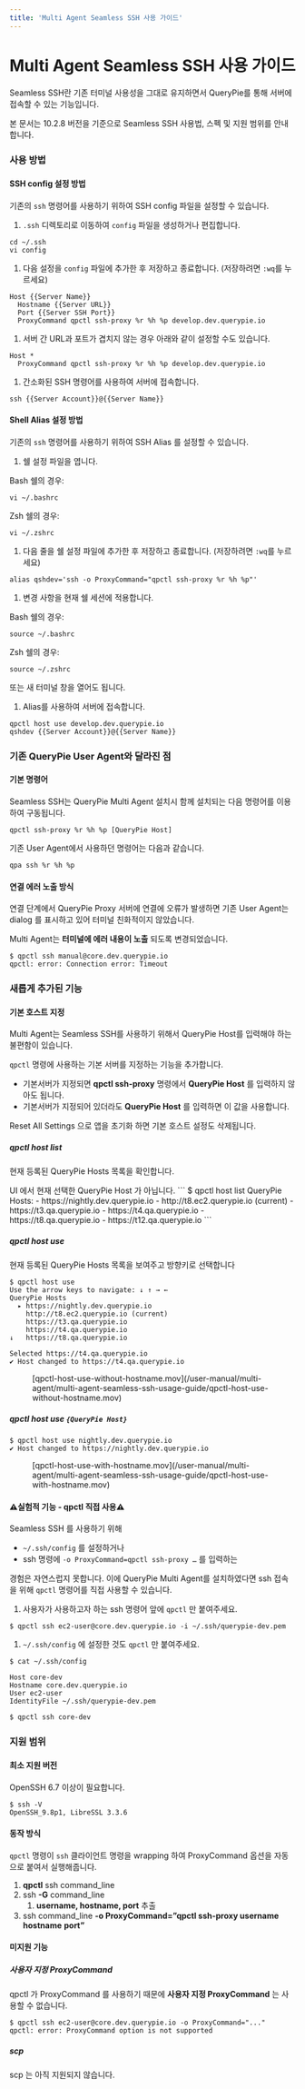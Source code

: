 ```yaml
---
title: 'Multi Agent Seamless SSH 사용 가이드'
---
```



# Multi Agent Seamless SSH 사용 가이드

Seamless SSH란 기존 터미널 사용성을 그대로 유지하면서 QueryPie를 통해 서버에 접속할 수 있는 기능입니다.

본 문서는 10.2.8 버전을 기준으로 Seamless SSH 사용법, 스펙 및 지원 범위를 안내합니다.

### 사용 방법

#### SSH config 설정 방법

기존의 `ssh` 명령어를 사용하기 위하여 SSH config 파일을 설정할 수 있습니다.


1. `.ssh` 디렉토리로 이동하여 `config` 파일을 생성하거나 편집합니다.
```
cd ~/.ssh
vi config
```

1. 다음 설정을 `config` 파일에 추가한 후 저장하고 종료합니다. (저장하려면 `:wq`를 누르세요)
```
Host {{Server Name}}
  Hostname {{Server URL}}
  Port {{Server SSH Port}}
  ProxyCommand qpctl ssh-proxy %r %h %p develop.dev.querypie.io
```

1. 서버 간 URL과 포트가 겹치지 않는 경우 아래와 같이 설정할 수도 있습니다.
```
Host *
  ProxyCommand qpctl ssh-proxy %r %h %p develop.dev.querypie.io
```

1. 간소화된 SSH 명령어를 사용하여 서버에 접속합니다.
```
ssh {{Server Account}}@{{Server Name}}
```


#### Shell Alias 설정 방법

기존의 `ssh` 명령어를 사용하기 위하여 SSH Alias 를 설정할 수 있습니다.


1. 쉘 설정 파일을 엽니다.

Bash 쉘의 경우:
```
vi ~/.bashrc
```

Zsh 쉘의 경우:
```
vi ~/.zshrc
```

1. 다음 줄을 쉘 설정 파일에 추가한 후 저장하고 종료합니다. (저장하려면 `:wq`를 누르세요)
```
alias qshdev='ssh -o ProxyCommand="qpctl ssh-proxy %r %h %p"'
```

1. 변경 사항을 현재 쉘 세션에 적용합니다.

Bash 쉘의 경우:
```
source ~/.bashrc
```

Zsh 쉘의 경우:
```
source ~/.zshrc
```

또는 새 터미널 창을 열어도 됩니다.

1. Alias를 사용하여 서버에 접속합니다.
```
qpctl host use develop.dev.querypie.io
qshdev {{Server Account}}@{{Server Name}}
```


### 기존 QueryPie User Agent와 달라진 점

#### 기본 명령어

Seamless SSH는 QueryPie Multi Agent 설치시 함께 설치되는 다음 명령어를 이용하여 구동됩니다.
```
qpctl ssh-proxy %r %h %p [QueryPie Host]
```

기존 User Agent에서 사용하던 명령어는 다음과 같습니다.
```
qpa ssh %r %h %p
```

#### 연결 에러 노출 방식

연결 단계에서 QueryPie Proxy 서버에 연결에 오류가 발생하면 기존 User Agent는 dialog 를 표시하고 있어 터미널 친화적이지 않았습니다.

Multi Agent는  **터미널에 에러 내용이 노출** 되도록 변경되었습니다.
```
$ qpctl ssh manual@core.dev.querypie.io
qpctl: error: Connection error: Timeout
```

### 새롭게 추가된 기능

#### 기본 호스트 지정

Multi Agent는 Seamless SSH를 사용하기 위해서 QueryPie Host를 입력해야 하는 불편함이 있습니다.

`qpctl` 명령에 사용하는 기본 서버를 지정하는 기능을 추가합니다.

* 기본서버가 지정되면  **qpctl ssh-proxy**  명령에서  **QueryPie Host**  를 입력하지 않아도 됩니다.
* 기본서버가 지정되어 있더라도  **QueryPie Host**  를 입력하면 이 값을 사용합니다.

<Callout type="info">
Reset All Settings 으로 앱을 초기화 하면 기본 호스트 설정도 삭제됩니다.
</Callout>

##### qpctl host list

현재 등록된 QueryPie Hosts 목록을 확인합니다.

<Callout type="important">
UI 에서 현재 선택한 QueryPie Host 가 아닙니다.
</Callout>
```
$ qpctl host list
QueryPie Hosts:
 - https://nightly.dev.querypie.io
 - http://t8.ec2.querypie.io (current)
 - https://t3.qa.querypie.io
 - https://t4.qa.querypie.io
 - https://t8.qa.querypie.io
 - https://t12.qa.querypie.io
```

##### qpctl host use

현재 등록된 QueryPie Hosts 목록을 보여주고 방향키로 선택합니다
```
$ qpctl host use
Use the arrow keys to navigate: ↓ ↑ → ←
QueryPie Hosts
  ▸ https://nightly.dev.querypie.io
    http://t8.ec2.querypie.io (current)
    https://t3.qa.querypie.io
    https://t4.qa.querypie.io
↓   https://t8.qa.querypie.io
```
```
Selected https://t4.qa.querypie.io
✔ Host changed to https://t4.qa.querypie.io
```

<figure data-layout="center" data-align="center">
[qpctl-host-use-without-hostname.mov](/user-manual/multi-agent/multi-agent-seamless-ssh-usage-guide/qpctl-host-use-without-hostname.mov)
</figure>

##### qpctl host use `{QueryPie Host}`

```
$ qpctl host use nightly.dev.querypie.io
✔ Host changed to https://nightly.dev.querypie.io
```

<figure data-layout="center" data-align="center">
[qpctl-host-use-with-hostname.mov](/user-manual/multi-agent/multi-agent-seamless-ssh-usage-guide/qpctl-host-use-with-hostname.mov)
</figure>

#### :warning:실험적 기능 - qpctl 직접 사용:warning:

Seamless SSH 를 사용하기 위해

* `~/.ssh/config` 를 설정하거나
* ssh 명령에 `-o ProxyCommand=qpctl ssh-proxy …` 를 입력하는

경험은 자연스럽지 못합니다. 이에 QueryPie Multi Agent를 설치하였다면 ssh 접속을 위해 `qpctl` 명령어를 직접 사용할 수 있습니다.


1. 사용자가 사용하고자 하는 ssh 명령어 앞에 `qpctl` 만 붙여주세요.
```
$ qpctl ssh ec2-user@core.dev.querypie.io -i ~/.ssh/querypie-dev.pem
```


1. `~/.ssh/config` 에 설정한 것도 `qpctl` 만 붙여주세요.
```
$ cat ~/.ssh/config

Host core-dev
Hostname core.dev.querypie.io
User ec2-user
IdentityFile ~/.ssh/querypie-dev.pem

$ qpctl ssh core-dev
```


### 지원 범위

#### 최소 지원 버전

OpenSSH 6.7 이상이 필요합니다.
```
$ ssh -V
OpenSSH_9.8p1, LibreSSL 3.3.6
```

#### 동작 방식

`qpctl` 명령이 `ssh` 클라이언트 명령을 wrapping 하여 ProxyCommand 옵션을 자동으로 붙여서 실행해줍니다.

1.  **qpctl**  ssh command_line
2. ssh  **-G**  command_line
    1.  **username, hostname, port**  추출
3. ssh command_line  **-o ProxyCommand=”qpctl ssh-proxy username**   **hostname**   **port”** 

#### 미지원 기능

##### 사용자 지정 ProxyCommand

qpctl 가 ProxyCommand 를 사용하기 때문에 **사용자 지정 ProxyCommand** 는 사용할 수 없습니다.
```
$ qpctl ssh ec2-user@core.dev.querypie.io -o ProxyCommand="..."
qpctl: error: ProxyCommand option is not supported
```

##### scp

scp 는 아직 지원되지 않습니다.
